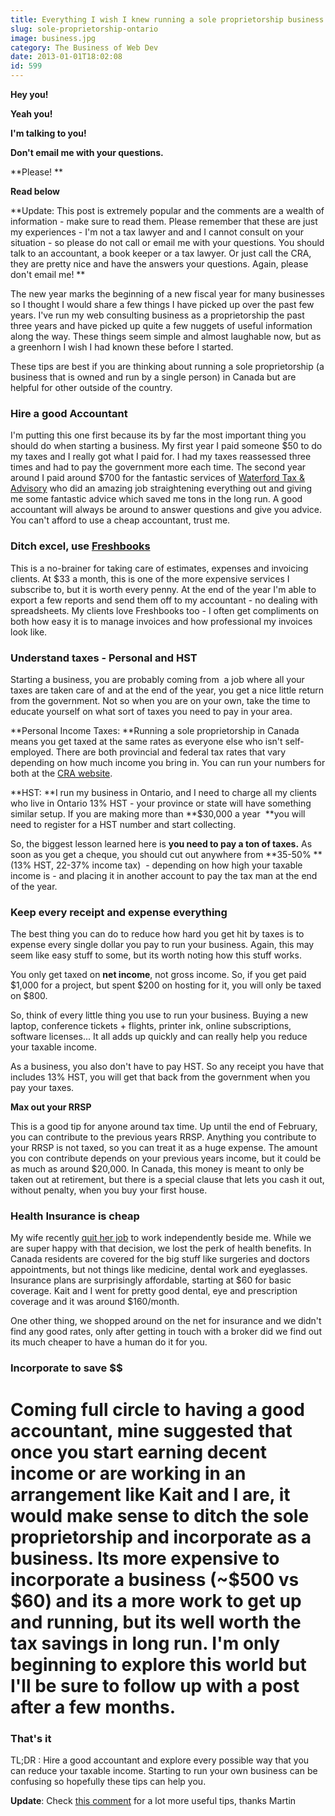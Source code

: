 ```yaml
---
title: Everything I wish I knew running a sole proprietorship business
slug: sole-proprietorship-ontario
image: business.jpg
category: The Business of Web Dev
date: 2013-01-01T18:02:08
id: 599
---
```


**Hey you!**

**Yeah you!**

**I'm talking to you!**

**Don't email me with your questions.**

**Please! **

**Read below**

**Update: This post is extremely popular and the comments are a wealth of information - make sure to read them. Please remember that these are just my experiences - I'm not a tax lawyer and and I cannot consult on your situation - so please do not call or email me with your questions. You should talk to an accountant, a book keeper or a tax lawyer. Or just call the CRA, they are pretty nice and have the answers your questions. Again, please don't email me! **

The new year marks the beginning of a new fiscal year for many businesses so I thought I would share a few things I have picked up over the past few years. I've run my web consulting business as a proprietorship the past three years and have picked up quite a few nuggets of useful information along the way. These things seem simple and almost laughable now, but as a greenhorn I wish I had known these before I started.

These tips are best if you are thinking about running a sole proprietorship (a business that is owned and run by a single person) in Canada but are helpful for other outside of the country.

<h3>Hire a good Accountant</h3>

I'm putting this one first because its by far the most important thing you should do when starting a business. My first year I paid someone $50 to do my taxes and I really got what I paid for. I had my taxes reassessed three times and had to pay the government more each time. The second year around I paid around $700 for the fantastic services of <a href="http://www.waterfordta.com/" target="_blank">Waterford Tax & Advisory</a> who did an amazing job straightening everything out and giving me some fantastic advice which saved me tons in the long run. A good accountant will always be around to answer questions and give you advice. You can't afford to use a cheap accountant, trust me.

<h3>Ditch excel, use <a href="http://www.shareasale.com/r.cfm?B=963929&U=976068&M=52946&urllink=" target="_blank">Freshbooks</a></h3>

This is a no-brainer for taking care of estimates, expenses and invoicing clients. At $33 a month, this is one of the more expensive services I subscribe to, but it is worth every penny. At the end of the year I'm able to export a few reports and send them off to my accountant - no dealing with spreadsheets. My clients love Freshbooks too - I often get compliments on both how easy it is to manage invoices and how professional my invoices look like.

<h3>Understand taxes - Personal and HST</h3>

Starting a business, you are probably coming from  a job where all your taxes are taken care of and at the end of the year, you get a nice little return from the government. Not so when you are on your own, take the time to educate yourself on what sort of taxes you need to pay in your area.

**Personal Income Taxes: **Running a sole proprietorship in Canada means you get taxed at the same rates as everyone else who isn't self-employed. There are both provincial and federal tax rates that vary depending on how much income you bring in. You can run your numbers for both at the <a href="http://www.cra-arc.gc.ca/tx/ndvdls/fq/txrts-eng.html" target="_blank">CRA website</a>.

**HST: **I run my business in Ontario, and I need to charge all my clients who live in Ontario 13% HST - your province or state will have something similar setup. If you are making more than **$30,000 a year  **you will need to register for a HST number and start collecting.

So, the biggest lesson learned here is **you need to pay a ton of taxes.** As soon as you get a cheque, you should cut out anywhere from **35-50% **(13% HST, 22-37% income tax)  - depending on how high your taxable income is - and placing it in another account to pay the tax man at the end of the year.

<h3>Keep every receipt and expense everything</h3>

The best thing you can do to reduce how hard you get hit by taxes is to expense every single dollar you pay to run your business. Again, this may seem like easy stuff to some, but its worth noting how this stuff works.

You only get taxed on **net income**, not gross income. So, if you get paid $1,000 for a project, but spent $200 on hosting for it, you will only be taxed on $800.

So, think of every little thing you use to run your business. Buying a new laptop, conference tickets + flights, printer ink, online subscriptions, software licenses... It all adds up quickly and can really help you reduce your taxable income.

As a business, you also don't have to pay HST. So any receipt you have that includes 13% HST, you will get that back from the government when you pay your taxes.

**Max out your RRSP**

This is a good tip for anyone around tax time. Up until the end of February, you can contribute to the previous years RRSP. Anything you contribute to your RRSP is not taxed, so you can treat it as a huge expense. The amount you con contribute depends on your previous years income, but it could be as much as around $20,000. In Canada, this money is meant to only be taken out at retirement, but there is a special clause that lets you cash it out, without penalty, when you buy your first house.

<h3>Health Insurance is cheap</h3>

My wife recently <a href="kaitbos.com/i-quit/" target="_blank">quit her job</a> to work independently beside me. While we are super happy with that decision, we lost the perk of health benefits. In Canada residents are covered for the big stuff like surgeries and doctors appointments, but not things like medicine, dental work and eyeglasses. Insurance plans are surprisingly affordable, starting at $60 for basic coverage. Kait and I went for pretty good dental, eye and prescription coverage and it was around $160/month.

One other thing, we shopped around on the net for insurance and we didn't find any good rates, only after getting in touch with a broker did we find out its much cheaper to have a human do it for you.

<h3>Incorporate to save $$</h3>

<h1>Coming full circle to having a good accountant, mine suggested that once you start earning decent income or are working in an arrangement like Kait and I are, it would make sense to ditch the sole proprietorship and incorporate as a business. Its more expensive to incorporate a business (~$500 vs $60) and its a more work to get up and running, but its well worth the tax savings in long run. I'm only beginning to explore this world but I'll be sure to follow up with a post after a few months.</h1>

<h3>That's it</h3>

TL;DR : Hire a good accountant and explore every possible way that you can reduce your taxable income. Starting to run your own business can be confusing so hopefully these tips can help you.

**Update**: Check <a href="http://wesbos.com/sole-proprietorship-ontario/#comment-951">this comment</a> for a lot more useful tips, thanks Martin